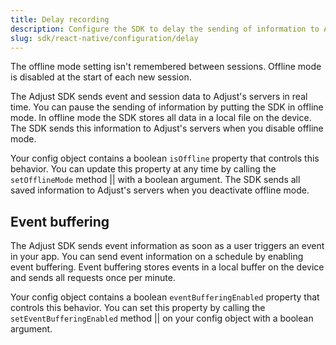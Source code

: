 ```yaml
---
title: Delay recording
description: Configure the SDK to delay the sending of information to Adjust's servers.
slug: sdk/react-native/configuration/delay
---
```



<Callout type="important">

The offline mode setting isn't remembered between sessions. Offline mode is disabled at the start of each new session.

</Callout>

The Adjust SDK sends event and session data to Adjust's servers in real time. You can pause the sending of information by putting the SDK in offline mode. In offline mode the SDK stores all data in a local file on the device. The SDK sends this information to Adjust's servers when you disable offline mode.

Your config object contains a boolean `isOffline` property that controls this behavior. You can update this property at any time by calling the <Tooltip>`setOfflineMode` method || <SetOfflineModeSig /></Tooltip> with a boolean argument. The SDK sends all saved information to Adjust's servers when you deactivate offline mode.

<SetOfflineMode />

## Event buffering

The Adjust SDK sends event information as soon as a user triggers an event in your app. You can send event information on a schedule by enabling event buffering. Event buffering stores events in a local buffer on the device and sends all requests once per minute.

Your config object contains a boolean `eventBufferingEnabled` property that controls this behavior. You can set this property by calling the <Tooltip>`setEventBufferingEnabled` method || <SetEventBufferingEnabledSig /></Tooltip> on your config object with a boolean argument.

<SetEventBufferingEnabled />
